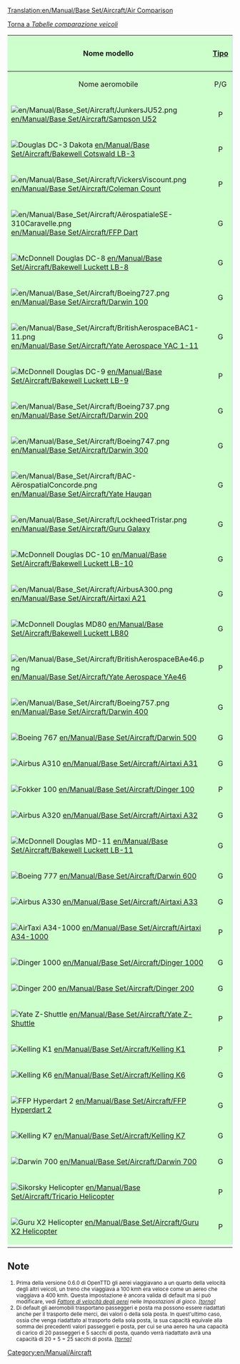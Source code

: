 [[Translation:en/Manual/Base Set/Aircraft/Air Comparison]]

[[it/Manuale/Set base/Tabelle comparazione veicoli|Torna a ''Tabelle comparazione veicoli'']]


{| class="wikitable" 
!style="background: #ccffcc" |Nome modello
!style="background: #ccffcc" |[[en/Manual/Airports#crash-landing|Tipo]]
!style="background: #ccccff" |Costo
!style="background: #ffffcc" |Velocità<a name="n1" href="#1"><sup style="font-size: small;">(1)</sup></a>
!style="background: #ccccff" |Costi di esercizio
!style="background: #ccffcc; text-align:center;"|Ideato nel
!style="background: #ccffcc" |Vita
!style="background: #ff9999" colspan="3" |Capacità<a name="n2" href="#2"><sup style="font-size: small;">(2)</sup></a>
|-
|style="background: #ccffcc; text-align:center" |Nome aeromobile
|style="background: #ccffcc; text-align:center" |P/G
|style="background: #ccccff; text-align:center" |&euro;
|style="background: #ffffcc; text-align:center" |kmh
|style="background: #ccccff; text-align:center" |&euro;/anno
|style="background: #ccffcc; text-align:center" |anno
|style="background: #ccffcc; text-align:center" |anni
|style="background: #ff9999; text-align:center" |Pa/Po
|style="background: #ff9999; text-align:center" |Merci 
|style="background: #ff9999; text-align:center" |Valori
|-
|style="background: #ccffcc" |[[File:en/Manual/Base Set/Aircraft/JunkersJU52.png]]  [[en/Manual/Base Set/Aircraft/Sampson U52]]
|style="background: #ccffcc; text-align:center" |P
|style="background: #ccccff; text-align:right" |67.208
|style="background: #ffffcc; text-align:right" |475
|style="background: #ccccff; text-align:right" |5.596
|style="background: #ccffcc; text-align:center" |1928
|style="background: #ccffcc; text-align:center" |20
|style="background: #ff9999" |25/4
|style="background: #ff9999; text-align:right" |15
|style="background: #ff9999; text-align:right" |7
|-
|style="background: #ccffcc" |[[File:en/Manual/Base Set/Aircraft/DouglasDC-3Dakota.png|Douglas DC-3 Dakota]] [[en/Manual/Base Set/Aircraft/Bakewell Cotswald LB-3]]
|style="background: #ccffcc; text-align:center" |P
|style="background: #ccccff; text-align:right" |81.838
|style="background: #ffffcc; text-align:right" |475
|style="background: #ccccff; text-align:right" |7.332
|style="background: #ccffcc; text-align:right" |1933
|style="background: #ccffcc; text-align:right" |30
|style="background: #ff9999" |30/6 
|style="background: #ff9999; text-align:right" |18
|style="background: #ff9999; text-align:right" |9
|-
|style="background: #ccffcc" |[[File:en/Manual/Base Set/Aircraft/VickersViscount.png]]  [[en/Manual/Base Set/Aircraft/Coleman Count]]
|style="background: #ccffcc; text-align:center" |P
|style="background: #ccccff; text-align:right" |107.120
|style="background: #ffffcc; text-align:right" |475
|style="background: #ccccff; text-align:right" |9.792
|style="background: #ccffcc; text-align:right" |1947
|style="background: #ccffcc; text-align:right" |24
|style="background: #ff9999" |65/8
|style="background: #ff9999; text-align:right" |37
|style="background: #ff9999; text-align:right" |18
|-
|style="background: #ccffcc" |[[File:en/Manual/Base Set/Aircraft/AërospatialeSE-310Caravelle.png]]  [[en/Manual/Base Set/Aircraft/FFP Dart]]
|style="background: #ccffcc; text-align:center" |G
|style="background: #ccccff; text-align:right" |132.464
|style="background: #ffffcc; text-align:right" |952
|style="background: #ccccff; text-align:right" |14.760
|style="background: #ccffcc; text-align:right" |1954
|style="background: #ccffcc; text-align:right" |18
|style="background: #ff9999" |90/10
|style="background: #ff9999; text-align:right" |50
|style="background: #ff9999; text-align:right" |25
|-
|style="background: #ccffcc" |[[File:en/Manual/Base Set/Aircraft/McDonnellDouglasDC-8.png|McDonnell Douglas DC-8]]  [[en/Manual/Base Set/Aircraft/Bakewell Luckett LB-8]]
|style="background: #ccffcc; text-align:center" |G
|style="background: #ccccff; text-align:right" |157.844
|style="background: #ffffcc; text-align:right" |952
|style="background: #ccccff; text-align:right" |28.860
|style="background: #ccffcc; text-align:right" |1957
|style="background: #ccffcc; text-align:right" |23
|style="background: #ff9999" |200/30
|style="background: #ff9999; text-align:right" |115
|style="background: #ff9999; text-align:right" |58
|-
|style="background: #ccffcc" |[[File:en/Manual/Base Set/Aircraft/Boeing727.png]]  [[en/Manual/Base Set/Aircraft/Darwin 100]]
|style="background: #ccffcc; text-align:center" |G
|style="background: #ccccff; text-align:right" |173.342
|style="background: #ffffcc; text-align:right" |952 
|style="background: #ccccff; text-align:right" |31.696
|style="background: #ccffcc; text-align:right" |1962
|style="background: #ccffcc; text-align:right" |25
|style="background: #ff9999" |170/35
|style="background: #ff9999; text-align:right" |103
|style="background: #ff9999; text-align:right" |51
|-
|style="background: #ccffcc" |[[File:en/Manual/Base Set/Aircraft/BritishAerospaceBAC1-11.png]]  [[en/Manual/Base Set/Aircraft/Yate Aerospace YAC 1-11]]
|style="background: #ccffcc; text-align:center" |G
|style="background: #ccccff; text-align:right" |153.324
|style="background: #ffffcc; text-align:right" |952
|style="background: #ccccff; text-align:right" |17.740
|style="background: #ccffcc; text-align:right" |1962
|style="background: #ccffcc; text-align:right" |22
|style="background: #ff9999" |95/10
|style="background: #ff9999; text-align:right" |53
|style="background: #ff9999; text-align:right" |26
|-
|style="background: #ccffcc" |[[File:en/Manual/Base Set/Aircraft/McDonnellDouglasDC-9.png|McDonnell Douglas DC-9]]  [[en/Manual/Base Set/Aircraft/Bakewell Luckett LB-9]]
|style="background: #ccffcc; text-align:center" |P
|style="background: #ccccff; text-align:right" |171.704
|style="background: #ffffcc; text-align:right" |952
|style="background: #ccccff; text-align:right" |20.776
|style="background: #ccffcc; text-align:right" |1964
|style="background: #ccffcc; text-align:right" |26
|style="background: #ff9999" |100/15
|style="background: #ff9999; text-align:right" |58
|style="background: #ff9999; text-align:right" |29
|-
|style="background: #ccffcc" |[[File:en/Manual/Base Set/Aircraft/Boeing737.png]]  [[en/Manual/Base Set/Aircraft/Darwin 200]]
|style="background: #ccffcc; text-align:center" |G
|style="background: #ccccff; text-align:right" |177.442
|style="background: #ffffcc; text-align:right" |952 
|style="background: #ccccff; text-align:right" |22.186
|style="background: #ccffcc; text-align:right" |1966
|style="background: #ccffcc; text-align:right" |22
|style="background: #ff9999" |110/15
|style="background: #ff9999; text-align:right" |63
|style="background: #ff9999; text-align:right" |31
|-
|style="background: #ccffcc" |[[File:en/Manual/Base Set/Aircraft/Boeing747.png]]  [[en/Manual/Base Set/Aircraft/Darwin 300]]
|style="background: #ccffcc; text-align:center" |G
|style="background: #ccccff; text-align:right" |318.322
|style="background: #ffffcc; text-align:right" |952 
|style="background: #ccccff; text-align:right" |36.814
|style="background: #ccffcc; text-align:right" |1967
|style="background: #ccffcc; text-align:right" |25
|style="background: #ff9999" |300/50
|style="background: #ff9999; text-align:right" |175
|style="background: #ff9999; text-align:right" |88
|-
|style="background: #ccffcc" |[[File:en/Manual/Base Set/Aircraft/BAC-AërospatialConcorde.png]]  [[en/Manual/Base Set/Aircraft/Yate Haugan]]
|style="background: #ccffcc; text-align:center" |G
|style="background: #ccccff; text-align:right" |830.554
|style="background: #ffffcc; text-align:right" |2.329
|style="background: #ccccff; text-align:right" |37.966
|style="background: #ccffcc; text-align:right" |1968
|style="background: #ccffcc; text-align:right" |25
|style="background: #ff9999" |100/20 
|style="background: #ff9999; text-align:right" |60
|style="background: #ff9999; text-align:right" |30
|-
|style="background: #ccffcc" |[[File:en/Manual/Base Set/Aircraft/LockheedTristar.png]]  [[en/Manual/Base Set/Aircraft/Guru Galaxy]]
|style="background: #ccffcc; text-align:center" |G
|style="background: #ccccff; text-align:right" |280.978
|style="background: #ffffcc; text-align:right" |952 
|style="background: #ccccff; text-align:right" |34.678
|style="background: #ccffcc; text-align:right" |1969
|style="background: #ccffcc; text-align:right" |20
|style="background: #ff9999" |240/35
|style="background: #ff9999; text-align:right" |138
|style="background: #ff9999; text-align:right" |69
|-
|style="background: #ccffcc" |[[File:en/Manual/Base Set/Aircraft/McDonnelDouglasDC-10.png|McDonnell Douglas DC-10]]  [[en/Manual/Base Set/Aircraft/Bakewell Luckett LB-10]]
|style="background: #ccffcc; text-align:center" |G
|style="background: #ccccff; text-align:right" |216.368
|style="background: #ffffcc; text-align:right" |952
|style="background: #ccccff; text-align:right" |29.984
|style="background: #ccffcc; text-align:right" |1970
|style="background: #ccffcc; text-align:right" |20
|style="background: #ff9999" |220/40
|style="background: #ff9999; text-align:right" |130
|style="background: #ff9999; text-align:right" |65
|-
|style="background: #ccffcc" |[[File:en/Manual/Base Set/Aircraft/AirbusA300.png]]  [[en/Manual/Base Set/Aircraft/Airtaxi A21]]
|style="background: #ccffcc; text-align:center" |G
|style="background: #ccccff; text-align:right" |239.266
|style="background: #ffffcc; text-align:right" |952 
|style="background: #ccccff; text-align:right" |38.554
|style="background: #ccffcc; text-align:right" |1972
|style="background: #ccffcc; text-align:right" |24
|style="background: #ff9999" |260/30
|style="background: #ff9999; text-align:right" |145
|style="background: #ff9999; text-align:right" |73
|-
|style="background: #ccffcc" |[[File:en/Manual/Base Set/Aircraft/McDonnellDouglasMD80.png|McDonnell Douglas MD80]]  [[en/Manual/Base Set/Aircraft/Bakewell Luckett LB80]]
|style="background: #ccffcc; text-align:center" |G
|style="background: #ccccff; text-align:right" |238.842
|style="background: #ffffcc; text-align:right" |952
|style="background: #ccccff; text-align:right" |44.582
|style="background: #ccffcc; text-align:right" |1978
|style="background: #ccffcc; text-align:right" |25
|style="background: #ff9999" |150/30
|style="background: #ff9999; text-align:right" |90
|style="background: #ff9999; text-align:right" |45
|-
|style="background: #ccffcc" |[[File:en/Manual/Base Set/Aircraft/BritishAerospaceBAe46.png]]  [[en/Manual/Base Set/Aircraft/Yate Aerospace YAe46]]
|style="background: #ccffcc; text-align:center" |P
|style="background: #ccccff; text-align:right" |221.942
|style="background: #ffffcc; text-align:right" |952
|style="background: #ccccff; text-align:right" |23.778
|style="background: #ccffcc; text-align:right" |1980
|style="background: #ccffcc; text-align:right" |25
|style="background: #ff9999" |80/10
|style="background: #ff9999; text-align:right" |45
|style="background: #ff9999; text-align:right" |23
|-
|style="background: #ccffcc" |[[File:en/Manual/Base Set/Aircraft/Boeing757.png]]  [[en/Manual/Base Set/Aircraft/Darwin 400]]
|style="background: #ccffcc; text-align:center" |G
|style="background: #ccccff; text-align:right" |254.242
|style="background: #ffffcc; text-align:right" |952
|style="background: #ccccff; text-align:right" |40.676
|style="background: #ccffcc; text-align:right" |1981
|style="background: #ccffcc; text-align:right" |25
|style="background: #ff9999" |200/25
|style="background: #ff9999; text-align:right" |113
|style="background: #ff9999; text-align:right" |56
|-
|style="background: #ccffcc" |[[File:en/Manual/Base Set/Aircraft/Boeing767.png|Boeing 767]]  [[en/Manual/Base Set/Aircraft/Darwin 500]]
|style="background: #ccffcc; text-align:center" |G
|style="background: #ccccff; text-align:right" |267.926
|style="background: #ffffcc; text-align:right" |952
|style="background: #ccccff; text-align:right" |42.554
|style="background: #ccffcc; text-align:right" |1981
|style="background: #ccffcc; text-align:right" |25
|style="background: #ff9999" |240/25 
|style="background: #ff9999; text-align:right" |133
|style="background: #ff9999; text-align:right" |66
|-
|style="background: #ccffcc" |[[File:en/Manual/Base Set/Aircraft/AirbusA310.png|Airbus A310]]  [[en/Manual/Base Set/Aircraft/Airtaxi A31]]
|style="background: #ccffcc; text-align:center" |G
|style="background: #ccccff; text-align:right" |269.250
|style="background: #ffffcc; text-align:right" |952
|style="background: #ccccff; text-align:right" |42.754
|style="background: #ccffcc; text-align:right" |1981
|style="background: #ccffcc; text-align:right" |24
|style="background: #ff9999" |210/25
|style="background: #ff9999; text-align:right" |118
|style="background: #ff9999; text-align:right" |59
|-
|style="background: #ccffcc" |[[File:en/Manual/Base Set/Aircraft/Fokker100.png|Fokker 100]]  [[en/Manual/Base Set/Aircraft/Dinger 100]]
|style="background: #ccffcc; text-align:center" |P
|style="background: #ccccff; text-align:right" |261.124
|style="background: #ffffcc; text-align:right" |952
|style="background: #ccccff; text-align:right" |30.544
|style="background: #ccffcc; text-align:right" |1986
|style="background: #ccffcc; text-align:right" |20
|style="background: #ff9999" |85/10
|style="background: #ff9999; text-align:right" |48
|style="background: #ff9999; text-align:right" |24
|-
|style="background: #ccffcc" |[[File:en/Manual/Base Set/Aircraft/AirbusA320.png|Airbus A320]]  [[en/Manual/Base Set/Aircraft/Airtaxi A32]]
|style="background: #ccffcc; text-align:center" |G
|style="background: #ccccff; text-align:right" |281.994
|style="background: #ffffcc; text-align:right" |952
|style="background: #ccccff; text-align:right" |36.524
|style="background: #ccffcc; text-align:right" |1987
|style="background: #ccffcc; text-align:right" |24
|style="background: #ff9999" |160/20
|style="background: #ff9999; text-align:right" |90
|style="background: #ff9999; text-align:right" |45
|-
|style="background: #ccffcc" |[[File:en/Manual/Base Set/Aircraft/McDonnellDouglasMD-11.png|McDonnell Douglas MD-11]]  [[en/Manual/Base Set/Aircraft/Bakewell Luckett LB-11]]
|style="background: #ccffcc; text-align:center" |G
|style="background: #ccccff; text-align:right" |330.260
|style="background: #ffffcc; text-align:right" |952
|style="background: #ccccff; text-align:right" |43.026
|style="background: #ccffcc; text-align:right" |1989
|style="background: #ccffcc; text-align:right" |25
|style="background: #ff9999" |230/25
|style="background: #ff9999; text-align:right" |128
|style="background: #ff9999; text-align:right" |64
|-
|style="background: #ccffcc" |[[File:en/Manual/Base Set/Aircraft/Boeing777.png|Boeing 777]]  [[en/Manual/Base Set/Aircraft/Darwin 600]]
|style="background: #ccffcc; text-align:center" |G
|style="background: #ccccff; text-align:right" |490.478
|style="background: #ffffcc; text-align:right" |952
|style="background: #ccccff; text-align:right" |57.298
|style="background: #ccffcc; text-align:right" |1994
|style="background: #ccffcc; text-align:right" |25
|style="background: #ff9999" |260/40
|style="background: #ff9999; text-align:right" |150
|style="background: #ff9999; text-align:right" |75
|-
|style="background: #ccffcc" |[[File:en/Manual/Base Set/Aircraft/AirbusA330.png|Airbus A330]]  [[en/Manual/Base Set/Aircraft/Airtaxi A33]]
|style="background: #ccffcc; text-align:center" |G
|style="background: #ccccff; text-align:right" |460.802
|style="background: #ffffcc; text-align:right" |952 
|style="background: #ccccff; text-align:right" |51.040
|style="background: #ccffcc; text-align:right" |1993
|style="background: #ccffcc; text-align:right" |24
|style="background: #ff9999" |220/20
|style="background: #ff9999; text-align:right" |120
|style="background: #ff9999; text-align:right" |60
|-
|style="background: #ccffcc" |[[File:en/Manual/Base Set/Aircraft/AirTaxiA34-1000.png|AirTaxi A34-1000]]  [[en/Manual/Base Set/Aircraft/Airtaxi A34-1000]]
|style="background: #ccffcc; text-align:center" |P
|style="background: #ccccff; text-align:right" |325.590
|style="background: #ffffcc; text-align:right" |952
|style="background: #ccccff; text-align:right" |36.278
|style="background: #ccffcc; text-align:right" |2000
|style="background: #ccffcc; text-align:right" |25
|style="background: #ff9999" |75/10
|style="background: #ff9999; text-align:right" |43
|style="background: #ff9999; text-align:right" |21
|-
|style="background: #ccffcc" |[[File:en/Manual/Base Set/Aircraft/Dinger1000.png|Dinger 1000]]  [[en/Manual/Base Set/Aircraft/Dinger 1000]]
|style="background: #ccffcc; text-align:center" |G
|style="background: #ccccff; text-align:right" |1.983.304
|style="background: #ffffcc; text-align:right" |2.329
|style="background: #ccccff; text-align:right" |85.338
|style="background: #ccffcc; text-align:right" |2010
|style="background: #ccffcc; text-align:right" |20
|style="background: #ff9999" |130/45
|style="background: #ff9999; text-align:right" |88
|style="background: #ff9999; text-align:right" |44
|-
|style="background: #ccffcc" |[[File:en/Manual/Base Set/Aircraft/Dinger200.png|Dinger 200]]  [[en/Manual/Base Set/Aircraft/Dinger 200]]
|style="background: #ccffcc; text-align:center" |G
|style="background: #ccccff; text-align:right" |618.956
|style="background: #ffffcc; text-align:right" |952
|style="background: #ccccff; text-align:right" |87.714
|style="background: #ccffcc; text-align:right" |2012
|style="background: #ccffcc; text-align:right" |25
|style="background: #ff9999" |400/80
|style="background: #ff9999; text-align:right" |240
|style="background: #ff9999; text-align:right" |120
|-
|style="background: #ccffcc" |[[File:en/Manual/Base Set/Aircraft/YateZ-Shuttle.png|Yate Z-Shuttle]]  [[en/Manual/Base Set/Aircraft/Yate Z-Shuttle]]
|style="background: #ccffcc; text-align:center" |P
|style="background: #ccccff; text-align:right" |455.545
|style="background: #ffffcc; text-align:right" |952
|style="background: #ccccff; text-align:right" |58.166
|style="background: #ccffcc; text-align:right" |2017
|style="background: #ccffcc; text-align:right" |22
|style="background: #ff9999" |85/10
|style="background: #ff9999; text-align:right" |48
|style="background: #ff9999; text-align:right" |24
|-
|style="background: #ccffcc" |[[File:en/Manual/Base Set/Aircraft/KellingK1.png|Kelling K1]]  [[en/Manual/Base Set/Aircraft/Kelling K1]]
|style="background: #ccffcc; text-align:center" |P
|style="background: #ccccff; text-align:right" |523.692
|style="background: #ffffcc; text-align:right" |952
|style="background: #ccccff; text-align:right" |71.818
|style="background: #ccffcc; text-align:right" |2021
|style="background: #ccffcc; text-align:right" |22
|style="background: #ff9999" |65/18
|style="background: #ff9999; text-align:right" |42
|style="background: #ff9999; text-align:right" |21
|-
|style="background: #ccffcc" |[[File:en/Manual/Base Set/Aircraft/KellingK6.png|Kelling K6]]  [[en/Manual/Base Set/Aircraft/Kelling K6]]
|style="background: #ccffcc; text-align:center" |G
|style="background: #ccccff; text-align:right" |612.042
|style="background: #ffffcc; text-align:right" |952
|style="background: #ccccff; text-align:right" |97.924
|style="background: #ccffcc; text-align:right" |2026
|style="background: #ccffcc; text-align:right" |22
|style="background: #ff9999" |110/25
|style="background: #ff9999; text-align:right" |68
|style="background: #ff9999; text-align:right" |34
|-
|style="background: #ccffcc" |[[File:en/Manual/Base Set/Aircraft/FFPHyperdart2.png|FFP Hyperdart 2]]  [[en/Manual/Base Set/Aircraft/FFP Hyperdart 2]]
|style="background: #ccffcc; text-align:center" |G
|style="background: #ccccff; text-align:right" |699.148
|style="background: #ffffcc; text-align:right" |2.329
|style="background: #ccccff; text-align:right" |80.742
|style="background: #ccffcc; text-align:right" |2030
|style="background: #ccffcc; text-align:right" |25
|style="background: #ff9999" |85/45
|style="background: #ff9999; text-align:right" |65
|style="background: #ff9999; text-align:right" |33
|-
|style="background: #ccffcc" |[[File:en/Manual/Base Set/Aircraft/KellingK7.png|Kelling K7]]  [[en/Manual/Base Set/Aircraft/Kelling K7]]
|style="background: #ccffcc; text-align:center" |G
|style="background: #ccccff; text-align:right" |812.324
|style="background: #ffffcc; text-align:right" |952
|style="background: #ccccff; text-align:right" |128.112
|style="background: #ccffcc; text-align:right" |2035
|style="background: #ccffcc; text-align:right" |25
|style="background: #ff9999" |180/60
|style="background: #ff9999; text-align:right" |120
|style="background: #ff9999; text-align:right" |60
|-
|style="background: #ccffcc" |[[File:en/Manual/Base Set/Aircraft/Darwin700.png|Darwin 700]]  [[en/Manual/Base Set/Aircraft/Darwin 700]]
|style="background: #ccffcc; text-align:center" |G
|style="background: #ccccff; text-align:right" |979.412
|style="background: #ffffcc; text-align:right" |952
|style="background: #ccccff; text-align:right" |140.714
|style="background: #ccffcc; text-align:right" |2042
|style="background: #ccffcc; text-align:right" |23
|style="background: #ff9999" |150/65
|style="background: #ff9999; text-align:right" |108
|style="background: #ff9999; text-align:right" |54
|-
|style="background: #ccffcc" |[[File:en/Manual/Base Set/Aircraft/SikorskyHelicopter.png|Sikorsky Helicopter]]  [[en/Manual/Base Set/Aircraft/Tricario Helicopter]]
|style="background: #ccffcc; text-align:center" |P
|style="background: #ccccff; text-align:right" |130.676
|style="background: #ffffcc; text-align:right" |321
|style="background: #ccccff; text-align:right" |9.676
|style="background: #ccffcc; text-align:right" |1957
|style="background: #ccffcc; text-align:right" |20
|style="background: #ff9999" |40/15 
|style="background: #ff9999; text-align:right" |28
|style="background: #ff9999; text-align:right" |14
|-
|style="background: #ccffcc" |[[File:en/Manual/Base Set/Aircraft/GuruX2Helicopter.png|Guru X2 Helicopter]]  [[en/Manual/Base Set/Aircraft/Guru X2 Helicopter]]
|style="background: #ccffcc; text-align:center" |P
|style="background: #ccccff; text-align:right" |326.046
|style="background: #ffffcc; text-align:right" |515
|style="background: #ccccff; text-align:right" |20.252
|style="background: #ccffcc; text-align:right" |1997
|style="background: #ccffcc; text-align:right" |20
|style="background: #ff9999" |55/20
|style="background: #ff9999; text-align:right" |38
|style="background: #ff9999; text-align:right" |19
|-
|}

==Note==
<small>
#<a name="1">Prima della versione 0.6.0 di OpenTTD gli aerei viaggiavano a un quarto della velocità degli altri veicoli, un treno che viaggiava a 100 kmh era veloce come un aereo che viaggiava a 400 kmh. Questa impostazione è ancora valida di default ma si può modificare, vedi [[it/Manuale/Settaggi/Veicoli#fattore-di-velocita-degli-aerei|''Fattore di velocità degli aerei'']] nelle ''Impostazioni di gioco''.</a> <a href="#n1">''[torna]''</a>
#<a name="2">Di default gli aeromobili trasportano passeggeri e posta ma possono essere riadattati anche per il trasporto delle merci, dei valori o della sola posta. In quest'ultimo caso, ossia che venga riadattato al trasporto della sola posta, la sua capacità equivale alla somma dei precedenti valori passeggeri e posta, per cui se una aereo ha una capacità di carico di 20 passeggeri e 5 sacchi di posta, quando verrà riadattato avrà una capacità di 20 + 5 = 25 sacchi di posta.</a> <a href="#n2">''[torna]''</a>
</small>

[[Category:en/Manual/Aircraft]]